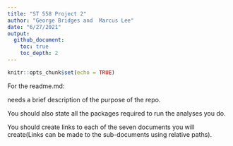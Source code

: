 ```yaml
---
title: "ST 558 Project 2"
author: "George Bridges and  Marcus Lee"
date: "6/27/2021"
output:
  github_document:
    toc: true
    toc_depth: 2
---
```


```r
knitr::opts_chunk$set(echo = TRUE)
```

For the readme.md:

needs a brief description of the purpose of the repo. 

You should also state all the packages required to run the analyses you do. 

You should create links to each of the seven documents you will create(Links can be made to the sub-documents using relative paths).





